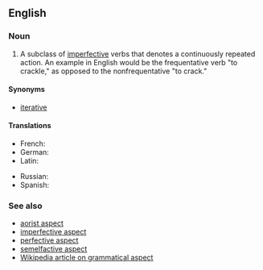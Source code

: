 ==English==
{{wikipedia|Frequentative}}

===Noun===
{{en-noun|head=[[frequentative]] [[aspect]]|-}}

# {{context|grammar|lang=en}} A subclass of [[imperfective aspect|imperfective]] verbs that denotes a continuously repeated action. An example in English would be the frequentative verb "to crackle," as opposed to the nonfrequentative "to crack."

====Synonyms====
* [[iterative]]

====Translations====
{{trans-top|grammatical subclass of the imperfective aspect}}
* French: {{t+|fr|fréquentatif|m}}
* German: {{t-|de|Frequentativum|n}}
* Latin: {{t-|la|frequentativum|n}}
{{trans-mid}}
* Russian: {{t-|ru|многократный вид|m|tr=mnogokrátnyj vid}}
* Spanish: {{t-|es|frecuentativo|m}}
{{trans-bottom}}

===See also===
* [[aorist aspect]]
* [[imperfective aspect]]
* [[perfective aspect]]
* [[semelfactive aspect]]
* [[w:Grammatical aspect|Wikipedia article on grammatical aspect]]